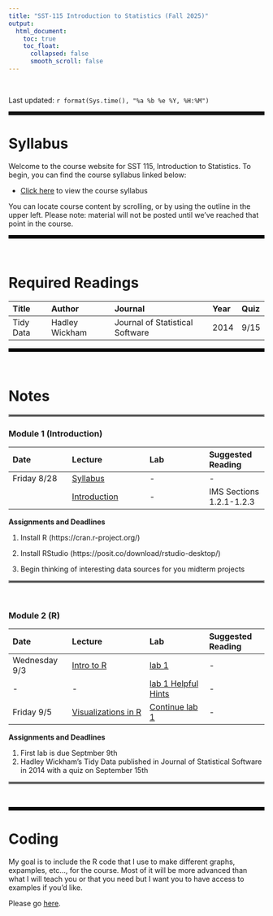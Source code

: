```yaml
---
title: "SST-115 Introduction to Statistics (Fall 2025)"
output:
  html_document:
    toc: true
    toc_float:
      collapsed: false
      smooth_scroll: false
---
```


$~$

Last updated: `r format(Sys.time(), "%a %b %e %Y, %H:%M")`

<hr style="border:3px solid black">
    

# Syllabus

Welcome to the course website for SST 115, Introduction to Statistics. To begin, you can find the course syllabus linked below:

- [Click here](syl_115_tester.html) to view the course syllabus

You can locate course content by scrolling, or by using the outline in the upper left. Please note: material will not be posted until we've reached that point in the course.

<hr style="border:3px solid black">



<br>

# Required Readings
| Title | Author | Journal | Year | Quiz|
|:-----|:-------|:-----|:-----|:-----|
|Tidy Data| Hadley Wickham| Journal of Statistical Software|2014|9/15|


<hr style="border:3px solid black">



<br>

# Notes

<hr style="border:2px solid grey">
    


### Module 1 (Introduction)

| Date | Lecture | Lab | Suggested Reading |
|:-----|:-------|:-----|:-----|
| Friday 8/28 | [Syllabus](syl_115_tester.html) | - | - |
|          | [Introduction](lectures/intro_115-2.pdf)  | - | IMS Sections 1.2.1-1.2.3 |

**Assignments and Deadlines**

1) Install R (https://cran.r-project.org/)

2) Install RStudio (https://posit.co/download/rstudio-desktop/)

3) Begin thinking of interesting data sources for you midterm projects

<hr style="border:2px solid grey">
    

<br>




### Module 2 (R)

| Date | Lecture | Lab | Suggested Reading |
|:-----|:-------|:-----|:-----|
| Wednesday 9/3 | [Intro to R](lectures/r-2.pdf) |  [lab 1](labs/01_introR.html)|-  
| -|-| [lab 1 Helpful Hints](labs/Lab_1_hints.html)|-   
| Friday 9/5 | [Visualizations in R](lectures/data_vis_115.pdf)|  [Continue lab 1](labs/01_introR.html)|- | 

**Assignments and Deadlines**

1) First lab is due Septmber 9th
2) Hadley Wickham's Tidy Data published in Journal of Statistical Software in 2014 with a quiz on September 15th


<hr style="border:2px solid grey">
    

<br>

<hr style="border:3px solid black">


# Coding 
My goal is to include the R code that I use to make different graphs, expamples, etc..., for the course. Most of it will be more advanced than what I will teach you or that you need but I want you to have access to examples if you'd like.

Please go [here](coding.html).

